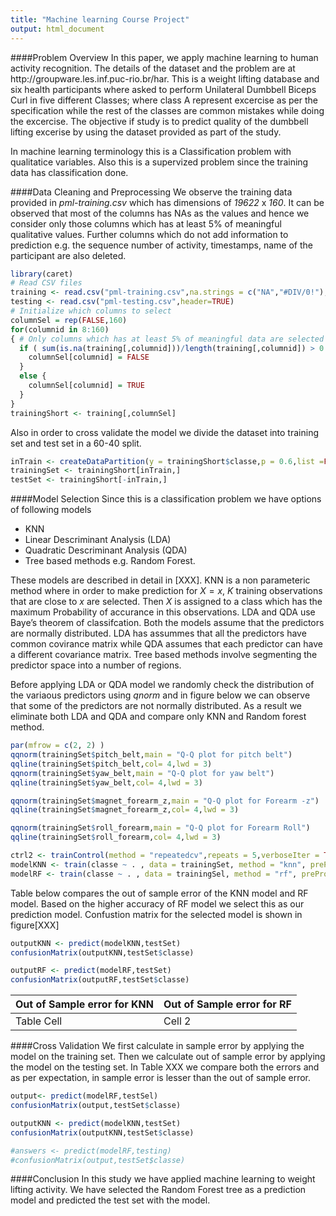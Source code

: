 ```yaml
---
title: "Machine learning Course Project"
output: html_document
---
```


####Problem Overview
In this paper, we apply machine learning to human activity recognition. The details of the dataset and the problem are at http://groupware.les.inf.puc-rio.br/har.  This is a weight lifting database and six health participants where asked to perform  Unilateral Dumbbell Biceps Curl in five different Classes; where class A represent excercise as per the specification while the rest of the classes are common mistakes while doing the excercise. The objective if study is to predict quality of the dumbbell lifting excerise by using the dataset provided as part of the study.

In machine learning terminology this is a Classification problem with qualitatice variables. Also this is a supervized problem since the training data has classification done.

####Data Cleaning and Preprocessing
We observe the training data provided in *pml-training.csv* which has dimensions of *19622* x *160*. It can be observed that most of the columns has NAs as the values and hence we consider only those columns which has at least 5% of meaningful qualitative values. Further columns which do not add information to prediction e.g. the sequence number of activity, timestamps, name of the participant are also deleted.
```r
library(caret)
# Read CSV files
training <- read.csv("pml-training.csv",na.strings = c("NA","#DIV/0!"),header=TRUE)
testing <- read.csv("pml-testing.csv",header=TRUE)
# Initialize which columns to select
columnSel = rep(FALSE,160)
for(columnid in 8:160)
{ # Only columns which has at least 5% of meaningful data are selected
  if ( sum(is.na(training[,columnid]))/length(training[,columnid]) > 0.95) {
    columnSel[columnid] = FALSE
  }
  else {
    columnSel[columnid] = TRUE
  }
}
trainingShort <- training[,columnSel]
```
Also in order to cross validate the model we divide the dataset into training set and test set in a 60-40 split.
```r
inTrain <- createDataPartition(y = trainingShort$classe,p = 0.6,list =FALSE)
trainingSet <- trainingShort[inTrain,]
testSet <- trainingShort[-inTrain,]
```
####Model Selection 
Since this is a classification problem we have options of following models

- KNN
- Linear Descriminant Analysis (LDA)
- Quadratic Descriminant Analysis (QDA)
- Tree based methods e.g. Random Forest.

These models are described in detail in [XXX]. KNN is a non parameteric method where in order to make prediction for $X=x$, $K$ training observations that are close to $x$ are selected. Then $X$ is assigned to a class which has the maximum Probability of accurance in this observations. LDA and QDA use Baye's theorem of classifcation. Both the models assume that the predictors are normally distributed. LDA has assummes that all the predictors have common covirance matrix while QDA assumes that each predictor can have a different covariance matrix. Tree based methods involve segmenting the predictor space into a number of regions.

Before applying LDA or QDA model we randomly check the distribution of the variaous predictors using $qnorm$ and in figure below we can observe that some of the predictors are not normally distributed. As a result we eliminate both LDA and QDA and compare only KNN and Random forest method.

```r
par(mfrow = c(2, 2) )
qqnorm(trainingSet$pitch_belt,main = "Q-Q plot for pitch belt")
qqline(trainingSet$pitch_belt,col= 4,lwd = 3)
qqnorm(trainingSet$yaw_belt,main = "Q-Q plot for yaw belt")
qqline(trainingSet$yaw_belt,col= 4,lwd = 3)

qqnorm(trainingSet$magnet_forearm_z,main = "Q-Q plot for Forearm -z")
qqline(trainingSet$magnet_forearm_z,col= 4,lwd = 3)

qqnorm(trainingSet$roll_forearm,main = "Q-Q plot for Forearm Roll")
qqline(trainingSet$roll_forearm,col= 4,lwd = 3)
```

```r
ctrl2 <- trainControl(method = "repeatedcv",repeats = 5,verboseIter = TRUE)
modelKNN <- train(classe ~ . , data = trainingSet, method = "knn", preProcess = c("center", "scale"),trControl = ctrl2)
modelRF <- train(classe ~ . , data = trainingSel, method = "rf", preProcess = c("center", "scale"),trControl = ctrl2)
```
Table below compares the out of sample error of the KNN model and RF model. Based on the higher accuracy of RF model we select this as our prediction model. Confustion matrix for the selected model is shown in figure[XXX]
```r
outputKNN <- predict(modelKNN,testSet)
confusionMatrix(outputKNN,testSet$classe)

outputRF <- predict(modelRF,testSet)
confusionMatrix(outputRF,testSet$classe)
```
Out of Sample error for KNN | Out of Sample error for RF
------------- | -------------
Table Cell | Cell 2

####Cross Validation
We first calculate in sample error by applying the model on the training set. Then we calculate out of sample error by applying the model on the testing set. In Table XXX we compare both the errors and as per expectation, in sample error is lesser than the out of sample error.
```r
output<- predict(modelRF,testSel)
confusionMatrix(output,testSet$classe)

outputKNN <- predict(modelKNN,testSet)
confusionMatrix(outputKNN,testSet$classe)
```


```r
#answers <- predict(modelRF,testing)
#confusionMatrix(output,testSet$classe)
```
####Conclusion
In this study we have applied machine learning to weight lifting activity. We have selected the Random Forest tree as a prediction model and predicted the test set with the model. 

